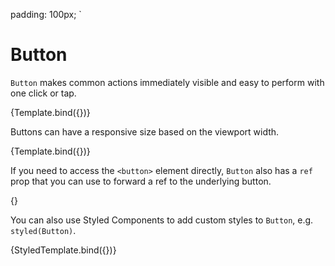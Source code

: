 <!-- Checkbox.stories.mdx -->


  padding: 100px;
`


<Meta title='core/Button' component={Button} argTypes={argTypes} />

# Button

`Button` makes common actions immediately visible and easy to perform with one click or tap.

<Canvas>
  <Story name='Button'>{Template.bind({})}</Story>
</Canvas>

Buttons can have a responsive size based on the viewport width.

<Canvas>
  <Story
    name='Responsive size'
    args={{ size: ['small', null, 'medium', null, 'large'] }}
    parameters={{
      viewport: { defaultViewport: 'designSystem_sm' },
    }}
  >
    {Template.bind({})}
  </Story>
</Canvas>

If you need to access the `<button>` element directly, `Button` also has a `ref` prop that you can use to forward a ref to the underlying button.

<Canvas>
  <Story name='Forward refs'>{<ForwardRefs />}</Story>
</Canvas>

You can also use Styled Components to add custom styles to `Button`, e.g. `styled(Button)`.

<Canvas>
  <Story name='styled(Button) should preserve variation styling'>{StyledTemplate.bind({})}</Story>
</Canvas>
